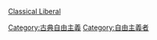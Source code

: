 [[Category:古典自由主義|Category:古典自由主義]]
[[Category:自由主義者|Category:自由主義者]]
[[分類:依政治取向劃分的人物|Classical Liberal]]